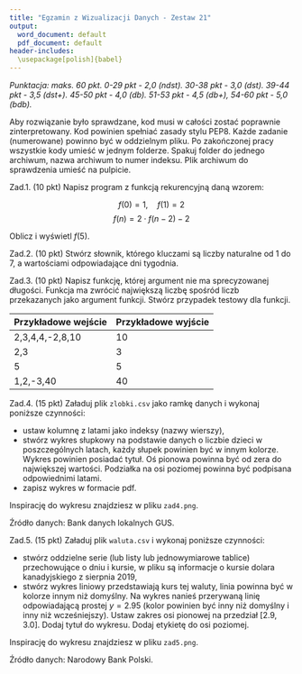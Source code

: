 ```yaml
---
title: "Egzamin z Wizualizacji Danych - Zestaw 21"
output:
  word_document: default
  pdf_document: default
header-includes: 
  \usepackage[polish]{babel}
---
```


*Punktacja: maks. 60 pkt. 0-29 pkt - 2,0 (ndst). 30-38 pkt - 3,0 (dst). 39-44 pkt - 3,5 (dst+). 45-50 pkt - 4,0 (db). 51-53 pkt - 4,5 (db+), 54-60 pkt - 5,0 (bdb).*

Aby rozwiązanie było sprawdzane, kod musi w całości zostać poprawnie zinterpretowany. Kod powinien spełniać zasady stylu PEP8. Każde zadanie (numerowane) powinno być w oddzielnym pliku. Po zakończonej pracy wszystkie kody umieść w jednym folderze. Spakuj folder do jednego archiwum, nazwa archiwum to numer indeksu. Plik archiwum do sprawdzenia umieść na pulpicie.

Zad.1. (10 pkt) Napisz program z funkcją rekurencyjną daną wzorem:

$$f(0)=1, \quad f(1)=2$$
$$f(n)= 2\cdot f(n-2)-2$$

Oblicz i wyświetl $f(5)$.

Zad.2. (10 pkt) Stwórz słownik, którego kluczami są liczby naturalne od 1 do 7, a wartościami odpowiadające dni tygodnia. 

Zad.3. (10 pkt) Napisz funkcję, której argument nie ma sprecyzowanej długości. Funkcja ma zwrócić największą liczbę spośród liczb przekazanych jako argument funkcji. Stwórz przypadek testowy dla funkcji.

| Przykładowe wejście | Przykładowe wyjście |
|---|---|
| 2,3,4,4,-2,8,10 | 10|
| 2,3 | 3|
| 5 | 5 |
| 1,2,-3,40 | 40 |

Zad.4. (15 pkt) Załaduj plik `zlobki.csv` jako ramkę danych i wykonaj poniższe czynności:

* ustaw kolumnę z latami jako indeksy (nazwy wierszy),
* stwórz wykres słupkowy na podstawie danych o liczbie dzieci w poszczególnych latach, każdy słupek powinien być w innym kolorze. Wykres powinien posiadać tytuł. Oś pionowa powinna być od zera do największej wartości. Podziałka na osi poziomej powinna być podpisana odpowiednimi latami.
* zapisz wykres w formacie pdf.

Inspirację do wykresu znajdziesz w pliku `zad4.png`.

Źródło danych: Bank danych lokalnych GUS.

Zad.5. (15 pkt) Załaduj plik `waluta.csv` i wykonaj poniższe czynności:

* stwórz oddzielne serie (lub listy lub jednowymiarowe tablice) przechowujące o dniu i kursie, w pliku są informacje o kursie dolara kanadyjskiego z sierpnia 2019,
* stwórz wykres liniowy przedstawiają kurs tej waluty, linia powinna być w kolorze innym niż domyślny. Na wykres nanieś przerywaną linię odpowiadającą prostej $y=2.95$ (kolor powinien być inny niż domyślny i inny niż wcześniejszy). Ustaw zakres osi pionowej na przedział $[2.9,3.0]$. Dodaj tytuł do wykresu. Dodaj etykietę do osi poziomej.

Inspirację do wykresu znajdziesz w pliku `zad5.png`.

Źródło danych: Narodowy Bank Polski.

